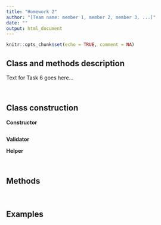 ```yaml
---
title: "Homework 2"
author: "[Team name: member 1, member 2, member 3, ...]"
date: ""
output: html_document
---
```


```r
knitr::opts_chunk$set(echo = TRUE, comment = NA)
```

## Class and methods description

Text for Task 6 goes here...

<br/>

## Class construction

**Constructor**

```r

```

**Validator**



**Helper**


<br/>

## Methods



<br/>

## Examples



